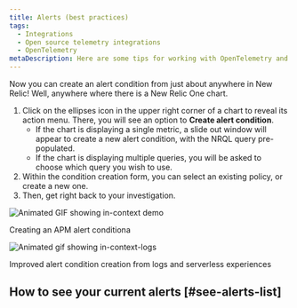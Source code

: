 ```yaml
---
title: Alerts (best practices)
tags:
  - Integrations
  - Open source telemetry integrations
  - OpenTelemetry
metaDescription: Here are some tips for working with OpenTelemetry and New Relic alerts.
---
```




Now you can create an alert condition from just about anywhere in New Relic!  Well, anywhere where there is a New Relic One chart. 

1. Click on the ellipses icon in the upper right corner of a chart to reveal its action menu. There, you will see an option to **Create alert condition**. 
    * If the chart is displaying a single metric, a slide out window will appear to create a new alert condition, with the NRQL query pre-populated.
    * If the chart is displaying multiple queries, you will be asked to choose which query you wish to use.
2. Within the condition creation form, you can select an existing policy, or create a new one.
3. Then, get right back to your investigation.

<img
  src={InContextDemo}
  title="In-context demo"
  alt="Animated GIF showing in-context demo"
 />
<Figcaption>
Creating an APM alert conditiona
</Figcaption>

<img
  src={InContextLogs}
  title="In-context logs demo"
  alt="Animated gif showing in-context-logs"
 />
<Figcaption>
Improved alert condition creation from logs and serverless experiences 
</Figcaption>

## How to see your current alerts [#see-alerts-list]